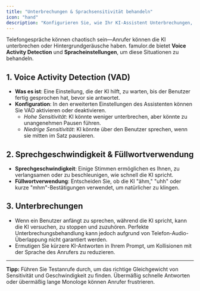 ```yaml
---
title: "Unterbrechungen & Sprachsensitivität behandeln"
icon: "hand"
description: "Konfigurieren Sie, wie Ihr KI-Assistent Unterbrechungen, Voice Activity Detection und Sprechmuster behandelt"
---
```


Telefongespräche können chaotisch sein—Anrufer können die KI unterbrechen oder Hintergrundgeräusche haben. famulor.de bietet **Voice Activity Detection** und **Spracheinstellungen**, um diese Situationen zu behandeln.

## 1. Voice Activity Detection (VAD)

- **Was es ist**: Eine Einstellung, die der KI hilft, zu warten, bis der Benutzer fertig gesprochen hat, bevor sie antwortet.
- **Konfiguration**: In den erweiterten Einstellungen des Assistenten können Sie VAD aktivieren oder deaktivieren.
  - _Hohe Sensitivität_: KI könnte weniger unterbrechen, aber könnte zu unangenehmen Pausen führen.
  - _Niedrige Sensitivität_: KI könnte über den Benutzer sprechen, wenn sie mitten im Satz pausieren.

## 2. Sprechgeschwindigkeit & Füllwortverwendung

- **Sprechgeschwindigkeit**: Einige Stimmen ermöglichen es Ihnen, zu verlangsamen oder zu beschleunigen, wie schnell die KI spricht.
- **Füllwortverwendung**: Entscheiden Sie, ob die KI "ähm," "uhh" oder kurze "mhm"-Bestätigungen verwendet, um natürlicher zu klingen.

## 3. Unterbrechungen

- Wenn ein Benutzer anfängt zu sprechen, während die KI spricht, kann die KI versuchen, zu stoppen und zuzuhören. Perfekte Unterbrechungsbehandlung kann jedoch aufgrund von Telefon-Audio-Überlappung nicht garantiert werden.
- Ermutigen Sie kürzere KI-Antworten in Ihrem Prompt, um Kollisionen mit der Sprache des Anrufers zu reduzieren.

---

**Tipp:** Führen Sie Testanrufe durch, um das richtige Gleichgewicht von Sensitivität und Geschwindigkeit zu finden. Übermäßig schnelle Antworten oder übermäßig lange Monologe können Anrufer frustrieren. 